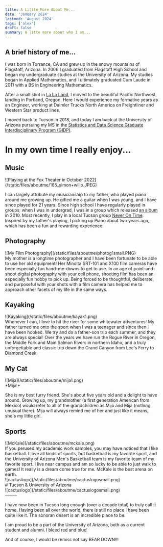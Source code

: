 ```yaml
---
title: A Little More About Me...
date: 'January 2024'
lastmod: 'August 2024'
tags: ['alex']
draft: false
summary: A litte more about who I am...
---
```



A brief history of me...
-----

I was born in Torrance, CA and grew up in the snowy mountains of Flagstaff, Arizona. In 2006 I graduated from Flagstaff High School and began my undergraduate studies at the University of Arizona. My studies began in Applied Mathematics, and I ultimately graduated Cum Laude in 2011 with a BS in Engineering Mathematics.

After a small stint in [La La Land](https://www.imdb.com/name/nm4754897/), I moved to the beautiful Pacific Northwest, landing in Portland, Oregon.  Here I would experience my formative years as an Engineer, working at Daimler Trucks North America on Freightliner and Western Star product lines.

I moved back to Tucson in 2018, and today I am back at the University of Arizona
pursuing my MS in the [Statistics and Data Science Graduate Interdisciplinary Program (GIDP)](https://statistics.arizona.edu/).

In my own time I really enjoy...
======

Music
------
<div className="-mx-2 flex flex-wrap justify-center overflow-hidden xl:-mx-2">
![Playing at the Fox Theater in October 2022](/static/files/aboutme/165_simon+willo.JPEG)
</div>

I can largely attribute my musicianship to my father, who played piano around me growing up. He gifted me a guitar when I was young, and I have since played for 21 years.  Since high school I have regularly played in groups; when I was in undergrad, I was in a group which released [an album](https://music.apple.com/us/album/el-mixo/377336615) in 2010.  Most recently, I play in a local Tucson group [Never On Time](https://www.facebook.com/Neverontime2019/). Inspired by my father's playing, I picking up Piano about two years ago, which has been a fun and rewarding experience.

Photography
------
<div className="-mx-2 flex flex-wrap justify-center overflow-hidden xl:-mx-2">
![My Film Photography](/static/files/aboutme/photog1small.PNG)
</div>
My mother is a longtime photographer and I have been fortunate to be able to use her old equipment! Her Minolta SRT-101 and X100 film cameras have been especially fun hand-me-downs to get to use. In an age of point-and-shoot digital photography with your cell phone, shooting film has been an especially fun hobby to pick up. Being forced to be thoughtful, deliberate, and purposeful with your shots with a film camera has helped me to approach other facets of my life in the same ways.

Kayaking
------
<div className="-mx-2 flex flex-wrap justify-center overflow-hidden xl:-mx-2">
![Kayaking](/static/files/aboutme/kayak1.png)
</div>
Whenever I can, I love to hit the river for some whitewater adventures! My father turned me onto the sport when I was a teenager and since then I have been hooked. We try and do a father-son trip each summer, and they are always special!
Over the years we have run the Rogue River in Oregon, the Middle Fork and Main Salmon Rivers in northern Idaho, and a truly unforgettable and classic trip down the Grand Canyon from Lee's Ferry to Diamond Creek.

My Cat
------
<div className="-mx-2 flex flex-wrap justify-center overflow-hidden xl:-mx-2">
![Mija](/static/files/aboutme/mija1.png)
</div>
*Mija!*

She is my best furry friend. She's about five years old and a delight to have around. Growing up, my grandmother (a first generation American from Mexico) would refer to all of the grandchildren as Mijo and Mija (nothing unusual there). Mija will always remind me of her and just like it means, she's my little girl.


Sports
------
<div className="-mx-2 flex flex-wrap justify-center overflow-hidden xl:-mx-2">
![McKale](/static/files/aboutme/mckale.png)
</div>
If you perused my academic work samples, you may have noticed that I like basketball. I love all kinds of sports, but basketball is my favorite sport, and the University of Arizona Men's Basketball team is my favorite team of my favorite sport. I live near campus and am so lucky to be able to just walk to games! It really is a dream come true for me. McKale is the best arena on earth.

<div className="-mx-2 flex flex-wrap overflow-hidden xl:-mx-2">
  <div className="my-1 w-full overflow-hidden px-2 xl:my-1 xl:w-1/3 xl:px-2">
    ![cactuslogo](/static/files/aboutme/cactuslogosmall.png)
  </div>
  <div className="my-1 w-full overflow-hidden justify-left px-2 xl:my-1 xl:w-1/3 xl:px-2">
    # Tucson & University of Arizona
  </div>
    <div className="my-1 w-full overflow-hidden px-2 xl:my-1 xl:w-1/3 xl:px-2">
    ![cactuslogo](/static/files/aboutme/cactuslogosmall.png)
  </div>
</div>
------

I have now been in Tucson long enough (over a decade total) to truly call it home. Having been all over the world, there is still no place I have been quite like it. The sonoran desert is an incredible place to be.

I am proud to be a part of the University of Arizona, both as a current student and alumni. I bleed red and blue!

And of course, I would be remiss not say BEAR DOWN!!!

